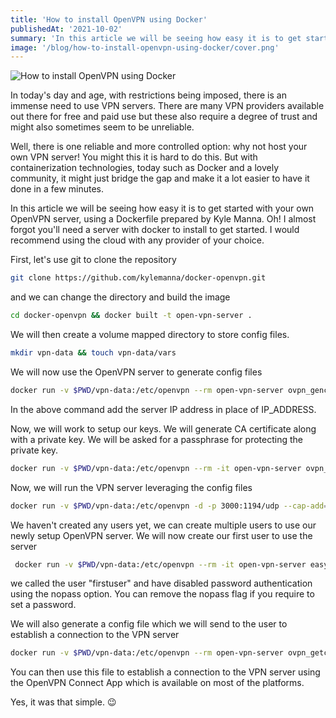 ```yaml
---
title: 'How to install OpenVPN using Docker'
publishedAt: '2021-10-02'
summary: 'In this article we will be seeing how easy it is to get started with your own OpenVPN server.'
image: '/blog/how-to-install-openvpn-using-docker/cover.png'
---
```


![How to install OpenVPN using Docker](/blog/how-to-install-openvpn-using-docker/cover.png)

In today's day and age, with restrictions being imposed, there is an immense need to use VPN servers. There are many VPN providers available out there for free and paid use but these also require a degree of trust and might also sometimes seem to be unreliable.

Well, there is one reliable and more controlled option: why not host your own VPN server! You might this it is hard to do this. But with containerization technologies, today such as Docker and a lovely community, it might just bridge the gap and make it a lot easier to have it done in a few minutes.

In this article we will be seeing how easy it is to get started with your own OpenVPN server, using a Dockerfile prepared by Kyle Manna. Oh! I almost forgot you'll need a server with docker to install to get started. I would recommend using the cloud with any provider of your choice.

First, let's use git to clone the repository

```bash
git clone https://github.com/kylemanna/docker-openvpn.git
```

and we can change the directory and build the image

```bash
cd docker-openvpn && docker built -t open-vpn-server .
```

We will then create a volume mapped directory to store config files.

```bash
mkdir vpn-data && touch vpn-data/vars
```

We will now use the OpenVPN server to generate config files

```bash
docker run -v $PWD/vpn-data:/etc/openvpn --rm open-vpn-server ovpn_genconfig -u udp://IP_ADDRESS:3000
```

In the above command add the server IP address in place of IP_ADDRESS.

Now, we will work to setup our keys. We will generate CA certificate along with a private key. We will be asked for a passphrase for protecting the private key.

```bash
docker run -v $PWD/vpn-data:/etc/openvpn --rm -it open-vpn-server ovpn_initpki
```

Now, we will run the VPN server leveraging the config files

```bash
docker run -v $PWD/vpn-data:/etc/openvpn -d -p 3000:1194/udp --cap-add=NET_ADMIN open-vpn-server
```

We haven't created any users yet, we can create multiple users to use our newly setup OpenVPN server. We will now create our first user to use the server

```bash
 docker run -v $PWD/vpn-data:/etc/openvpn --rm -it open-vpn-server easyrsa build-client-full firstuser nopass
```

we called the user "firstuser" and have disabled password authentication using the nopass option. You can remove the nopass flag if you require to set a password.

We will also generate a config file which we will send to the user to establish a connection to the VPN server

```bash
docker run -v $PWD/vpn-data:/etc/openvpn --rm open-vpn-server ovpn_getclient firstuser > firstuser.ovpn
```

You can then use this file to establish a connection to the VPN server using the OpenVPN Connect App which is available on most of the platforms.

Yes, it was that simple. 😉
